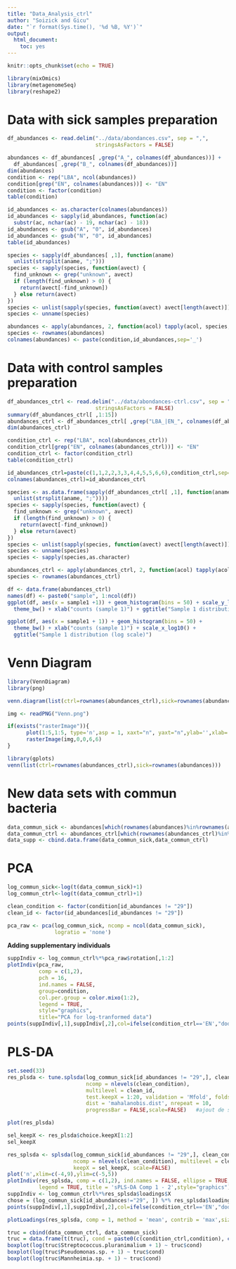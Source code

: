 ```yaml
---
title: "Data_Analysis_ctrl"
author: "Soizick and Gicu"
date: "`r format(Sys.time(), '%d %B, %Y')`"
output:
  html_document:
    toc: yes
---
```


```r
knitr::opts_chunk$set(echo = TRUE)
```

```r
library(mixOmics)
library(metagenomeSeq)
library(reshape2)
```

# Data with sick samples preparation

```r
df_abundances <- read.delim("../data/abondances.csv", sep = ",", 
                            stringsAsFactors = FALSE)
```

```r
abundances <- df_abundances[ ,grep("A_", colnames(df_abundances))] +
  df_abundances[ ,grep("B_", colnames(df_abundances))]
dim(abundances)
condition <- rep("LBA", ncol(abundances))
condition[grep("EN", colnames(abundances))] <- "EN"
condition <- factor(condition)
table(condition)

id_abundances <- as.character(colnames(abundances))
id_abundances <- sapply(id_abundances, function(ac) 
  substr(ac, nchar(ac) - 19, nchar(ac) - 18))
id_abundances <- gsub("A", "0", id_abundances)
id_abundances <- gsub("N", "0", id_abundances)
table(id_abundances)

species <- sapply(df_abundances[ ,1], function(aname) 
  unlist(strsplit(aname, ";")))
species <- sapply(species, function(avect) {
  find_unknown <- grep("unknown", avect)
  if (length(find_unknown) > 0) {
    return(avect[-find_unknown])
  } else return(avect)
})
species <- unlist(sapply(species, function(avect) avect[length(avect)]))
species <- unname(species)

abundances <- apply(abundances, 2, function(acol) tapply(acol, species, sum))
species <- rownames(abundances)
colnames(abundances) <- paste(condition,id_abundances,sep='_')
```

# Data with control samples preparation

```r
df_abundances_ctrl <- read.delim("../data/abondances-ctrl.csv", sep = ",", 
                            stringsAsFactors = FALSE)
summary(df_abundances_ctrl[ ,1:15])
abundances_ctrl <- df_abundances_ctrl[ ,grep("LBA_|EN_", colnames(df_abundances_ctrl))]
dim(abundances_ctrl)
```

```r
condition_ctrl <- rep("LBA", ncol(abundances_ctrl))
condition_ctrl[grep("EN", colnames(abundances_ctrl))] <- "EN"
condition_ctrl <- factor(condition_ctrl)
table(condition_ctrl)
```
```r
id_abundances_ctrl=paste(c(1,1,2,2,3,3,4,4,5,5,6,6),condition_ctrl,sep='_')
colnames(abundances_ctrl)=id_abundances_ctrl
```

```r
species <- as.data.frame(sapply(df_abundances_ctrl[ ,1], function(aname) 
  unlist(strsplit(aname, ";"))))
species <- sapply(species, function(avect) {
  find_unknown <- grep("unknown", avect)
  if (length(find_unknown) > 0) {
    return(avect[-find_unknown])
  } else return(avect)
})
species <- unlist(sapply(species, function(avect) avect[length(avect)]))
species <- unname(species)
species <- sapply(species,as.character)
```

```r
abundances_ctrl <- apply(abundances_ctrl, 2, function(acol) tapply(acol, species, sum))
species <- rownames(abundances_ctrl)
```

```r
df <- data.frame(abundances_ctrl)
names(df) <- paste0("sample", 1:ncol(df))
ggplot(df, aes(x = sample1 +1)) + geom_histogram(bins = 50) + scale_y_log10() +
  theme_bw() + xlab("counts (sample 1)") + ggtitle("Sample 1 distribution in raw data")
```

```r
ggplot(df, aes(x = sample1 + 1)) + geom_histogram(bins = 50) +
  theme_bw() + xlab("counts (sample 1)") + scale_x_log10() +
  ggtitle("Sample 1 distribution (log scale)")
```

# Venn Diagram

```r
library(VennDiagram)
library(png)
```

```r
venn.diagram(list(ctrl=rownames(abundances_ctrl),sick=rownames(abundances)),"Venn.png",imagetype="png")

img <- readPNG("Venn.png")

if(exists("rasterImage")){
      plot(1:5,1:5, type='n',asp = 1, xaxt="n", yaxt="n",ylab='',xlab='',main="Venn Diagram")
      rasterImage(img,0,0,6,6)
}
```

```r
library(gplots)
venn(list(ctrl=rownames(abundances_ctrl),sick=rownames(abundances)))
```

# New data sets with commun bacteria

```r
data_commun_sick <- abundances[which(rownames(abundances)%in%rownames(abundances_ctrl)),]
data_commun_ctrl <- abundances_ctrl[which(rownames(abundances_ctrl)%in%rownames(abundances)),]
data_supp <- cbind.data.frame(data_commun_sick,data_commun_ctrl)
```

# PCA

```r
log_commun_sick<-log(t(data_commun_sick)+1)
log_commun_ctrl<-log(t(data_commun_ctrl)+1)

clean_condition <- factor(condition[id_abundances != "29"])
clean_id <- factor(id_abundances[id_abundances != "29"])
```


```r
pca_raw <- pca(log_commun_sick, ncomp = ncol(data_commun_sick), 
               logratio = 'none')
```

**Adding supplementary individuals**

```r
suppIndiv <- log_commun_ctrl%*%pca_raw$rotation[,1:2]
plotIndiv(pca_raw, 
          comp = c(1,2),
          pch = 16, 
          ind.names = FALSE, 
          group=condition,
          col.per.group = color.mixo(1:2),
          legend = TRUE,
          style="graphics",
          title="PCA for log-tranformed data")
points(suppIndiv[,1],suppIndiv[,2],col=ifelse(condition_ctrl=='EN',"dodgerblue2","darkorange"),pch=1,cex=1.5)
```

# PLS-DA

```r
set.seed(33)
res_plsda <- tune.splsda(log_commun_sick[id_abundances != "29",], clean_condition, 
                         ncomp = nlevels(clean_condition),
                         multilevel = clean_id,
                         test.keepX = 1:20, validation = 'Mfold', folds = 10, 
                         dist = 'mahalanobis.dist', nrepeat = 10,
                         progressBar = FALSE,scale=FALSE)   #ajout de scale=FALSE sinon résultats incohérents

plot(res_plsda)

sel_keepX <- res_plsda$choice.keepX[1:2]
sel_keepX

res_splsda <- splsda(log_commun_sick[id_abundances != "29",], clean_condition, 
                     ncomp = nlevels(clean_condition), multilevel = clean_id,
                     keepX = sel_keepX, scale=FALSE)
plot('n',xlim=c(-4,9),ylim=c(-5,5))
plotIndiv(res_splsda, comp = c(1,2), ind.names = FALSE, ellipse = TRUE, 
          legend = TRUE, title = 'sPLS-DA Comp 1 - 2',style="graphics")
suppIndiv <- log_commun_ctrl%*%res_splsda$loadings$X
chose = (log_commun_sick[id_abundances!="29", ]) %*% res_splsda$loadings$X
points(suppIndiv[,1],suppIndiv[,2],col=ifelse(condition_ctrl=='EN',"dodgerblue2","darkorange"),pch=16,cex=1.5)
```

```r
plotLoadings(res_splsda, comp = 1, method = 'mean', contrib = 'max',size.title = 1)
```


```r
truc = cbind(data_commun_ctrl, data_commun_sick)
truc = data.frame(t(truc), cond = paste0(c(condition_ctrl,condition), c(rep("C", 12), rep("S", 45))))
boxplot(log(truc$Streptococcus.pluranimalium + 1) ~ truc$cond)
boxplot(log(truc$Pseudomonas.sp. + 1) ~ truc$cond)
boxplot(log(truc$Mannheimia.sp. + 1) ~ truc$cond)
```




